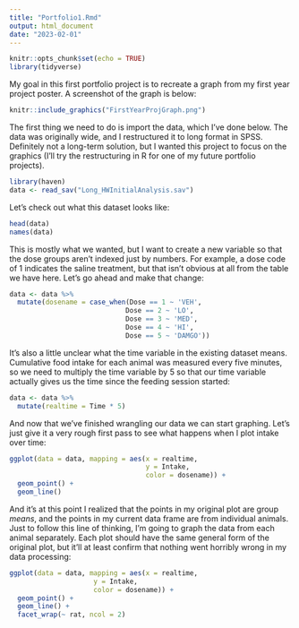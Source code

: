 ```yaml
---
title: "Portfolio1.Rmd"
output: html_document
date: "2023-02-01"
---
```


```r
knitr::opts_chunk$set(echo = TRUE)
library(tidyverse)
```

My goal in this first portfolio project is to recreate a graph from my first year project poster.
A screenshot of the graph is below:


```r
knitr::include_graphics("FirstYearProjGraph.png")
```

The first thing we need to do is import the data, which I've done below.
The data was originally wide, and I restructured it to long format in SPSS.
Definitely not a long-term solution, but I wanted this project to focus on the graphics (I'll try the restructuring in R for one of my future portfolio projects).

```r
library(haven)
data <- read_sav("Long_HWInitialAnalysis.sav")
```

Let's check out what this dataset looks like:

```r
head(data)
names(data)
```

This is mostly what we wanted, but I want to create a new variable so that the dose groups aren't indexed just by numbers.
For example, a dose code of 1 indicates the saline treatment, but that isn't obvious at all from the table we have here.
Let's go ahead and make that change:

```r
data <- data %>%
  mutate(dosename = case_when(Dose == 1 ~ 'VEH',
                             Dose == 2 ~ 'LO',
                             Dose == 3 ~ 'MED',
                             Dose == 4 ~ 'HI',
                             Dose == 5 ~ 'DAMGO'))
```

It's also a little unclear what the time variable in the existing dataset means.
Cumulative food intake for each animal was measured every five minutes, so we need to multiply the time variable by 5 so that our time variable actually gives us the time since the feeding session started:

```r
data <- data %>%
  mutate(realtime = Time * 5)
```

And now that we've finished wrangling our data we can start graphing.
Let's just give it a very rough first pass to see what happens when I plot intake over time:

```r
ggplot(data = data, mapping = aes(x = realtime,
                                  y = Intake,
                                  color = dosename)) + 
  geom_point() + 
  geom_line()
```

And it's at this point I realized that the points in my original plot are group *means*, and the points in my current data frame are from individual animals.
Just to follow this line of thinking, I'm going to graph the data from each animal separately.
Each plot should have the same general form of the original plot, but it'll at least confirm that nothing went horribly wrong in my data processing:

```r
ggplot(data = data, mapping = aes(x = realtime,
                     y = Intake,
                     color = dosename)) + 
  geom_point() + 
  geom_line() +
  facet_wrap(~ rat, ncol = 2)
```






